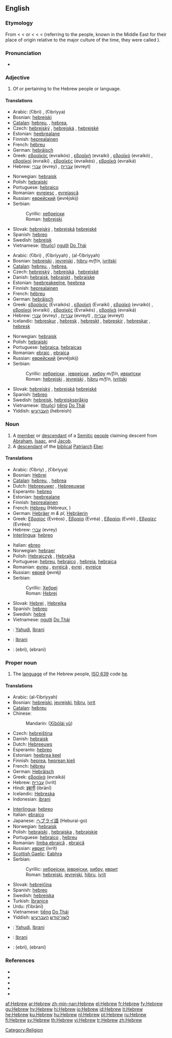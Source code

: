 {{interwiktionary|code=he}}
==English==

===Etymology===
From {{ME.}} {{term|Ebreu|lang=enm}} < {{OF.}} {{term|Ebreu|lang=fro}} < {{L.}} {{term|Hebraeus|lang=la}} or {{term|Hebraic|lang=la}} <  {{AGr.}} {{term|sc=polytonic|Ἑβραῖος|tr=hebraios|lang=grc}} <  {{etyl|arc}} {{term|||tr='ibrāy|lang=arc}} < {{Hebr.}} {{term|sc=Hebr|עברי|tr=ʿIḇrî||traverse or pass over|lang=he}} (referring to the {{term|Ibri }} people, known in the Middle East for their place of origin relative to the major culture of the time, they were called {{term|Ibri||people from over on the other side of the Jordan river}}).

===Pronunciation===
* {{audio|en-us-Hebrew.ogg|Audio (US)}}

===Adjective===
{{en-adj|-}}

# Of or pertaining to the Hebrew people or language.

====Translations====
{{trans-top|pertaining to the people}}
* Arabic: {{Arab|[[عبري]]}} (ʕíbri) {{m}}, {{Arab|[[عبرية]]}} (ʕibríyya) {{f}}
* Bosnian: [[hebrejski]] {{m}}
* [[Catalan]]: [[hebreu]], {{m}}, [[hebrea]],{{f}}
* Czech: [[hebrejský]] {{m}}, [[hebrejská]] {{f}}, [[hebrejské]] {{n}}
* Estonian: [[heebrealane]]
* Finnish: [[heprealainen]]
* French: [[hébreu]]
* German: [[hebräisch]]
* Greek: [[εβραϊκός]] (evraikós) {{m}}, [[εβραϊκή]] (evraikí) {{f}}, [[εβραϊκό]] (evraikó) {{n}}, [[εβραϊκοί]] (evraikí) {{m|p}}, [[εβραϊκές]] (evraikés) {{f|p}}, [[εβραϊκά]] (evraiká) {{n|p}}
* Hebrew: [[עברי]] (evrey) {{m}}, [[עברית]] (evreyt) {{f}}
{{trans-mid}}
* Norwegian: [[hebraisk]]
* Polish: [[hebrajski]]
* Portuguese: [[hebraico]]
* Romanian: [[evreiesc]] {{m}}, [[evreiască]] {{f}}
* Russian: [[еврейский]] (jevréjskij) {{m}}
* Serbian:
*: Cyrillic: [[хебрејски]] {{m}}
*: Roman: [[hebrejski]] {{m}}
* Slovak: [[hebrejský]] {{m}}, [[hebrejská]] {{f}} [[hebrejské]] {{n}}
* Spanish: [[hebreo]]
* Swedish: [[hebreisk]]
* Vietnamese: ([[thuộc]]) [[người]] [[Do Thái]]
{{trans-bottom}}

{{trans-top|pertaining to the language}}
* Arabic: {{Arab|[[عبري]]}} (ʕíbri) {{m}}, {{Arab|[[عبرية]]}} (ʕibríyyah) {{f}}, {{Arab|[[العبرية]]}} (al-ʕibríyyah) {{n}}
* Bosnian: [[hebrejski]] {{m}}, [[jevrejski]] {{m}}, [[hibru]] ''m/f/n'', [[ivritski]] {{m}}
* [[Catalan]]: [[hebreu]], {{m}}, [[hebrea]],{{f}}
* Czech: [[hebrejský]] {{m}}, [[hebrejská]] {{f}}, [[hebrejské]] {{n}}
* Danish: [[hebraisk]], [[hebraiskt]] {{n}}, [[hebraiske]] {{p}}
* Estonian: [[heebreakeelne]], [[heebrea]]
* Finnish: [[heprealainen]]
* French: [[hébreu]]
* German: [[hebräisch]]
* Greek: [[εβραϊκός]] (Evraikós) {{m}}, [[εβραϊκή]] (Evraikí) {{f}}, [[εβραϊκό]] (evraikó) {{n}}, [[εβραϊκοί]] (evraikí) {{m|p}}, [[εβραϊκές]] (Evraikés) {{f|p}}, [[εβραϊκά]] (evraiká) {{n|p}}
* Hebrew: [[עברי]] (evrey) {{m}}, [[עברית]] (evreyt) {{f}}, [[עברית]] (evreyt) {{n}}
* Icelandic: [[hebreskur]] {{m}}, [[hebresk]] {{f}}, [[hebreskt]] {{n}}, [[hebreskir]] {{m|p}}, [[hebreskar]] {{f|p}}, [[hebresk]] {{n|p}}
{{trans-mid}}
* Norwegian: [[hebraisk]]
* Polish: [[hebrajski]]
* Portuguese: [[hebraica]], [[hebraicas]] {{p}}
* Romanian: [[ebraic]] {{m}}, [[ebraica]] {{f}}
* Russian: [[еврейский]] (jevréjskij) {{m}}
* Serbian:
*: Cyrillic: [[хебрејски]] {{m}}, [[јеврејски]] {{m}}, [[хибру]] ''m/f/n'', [[ивритски]] {{m}}
*: Roman: [[hebrejski]] {{m}}, [[jevrejski]] {{m}}, [[hibru]] ''m/f/n'', [[ivritski]] {{m}}
* Slovak: [[hebrejský]] {{m}}, [[hebrejská]] {{f}} [[hebrejské]] {{n}}
* Spanish: [[hebreo]] {{m}}
* Swedish: [[hebreisk]], [[hebreiskspråkig]]
* Vietnamese: ([[thuộc]]) [[tiếng]] [[Do Thái]]
* Yiddish: [[העברעיש]] (hebreish)
{{trans-bottom}}

===Noun===
{{en-noun}}

# A [[member]] or [[descendant]] of a [[Semite|Semitic]] [[people]] claiming descent from [[Abraham]], [[Isaac]], and [[Jacob]].
# A [[descendant]] of the [[biblical]] [[Patriarch]] [[Eber]].

====Translations====
{{trans-top|person}}
* Arabic: {{Arab|[[عبري|عِبْرِيّ]]}} (ʕíbriy) {{m}}, {{Arab|[[عبرية]]}} (ʕibríyya) {{f}}
* Bosnian: [[Hebrej]] {{m}}
* [[Catalan]]: [[hebreu]], {{m}}, [[hebrea]] {{f}}
* Dutch: [[Hebreeuwer]] {{m}}, [[Hebreeuwse]] {{f}}
* Esperanto: [[hebreo]]
* Estonian: [[heebrealane]]
* Finnish: [[heprealainen]]
* French: [[Hébreu]] {{m}} (Hébreux, {{m|p}})
* German: [[Hebräer]] ''m & pl'', [[Hebräerin]] {{f}}
* Greek: [[Εβραίος]] (Evréos) {{m}}, [[Εβραία]] (Evréa) {{f}}, [[Εβραίοι]] (Evréi) {{m|p}}, [[Εβραίες]] (Evrées) {{f|p}}
* Hebrew: [[עברי]] (evrey)
* [[Interlingua]]: [[hebreo]]
{{trans-mid}}
* Italian: [[ebreo]] {{m}}
* Norwegian: [[hebraer]] {{m}}
* Polish: [[Hebrajczyk]] {{m}}, [[Hebrajka]] {{f}}
* Portuguese: [[hebreu]], [[hebraico]] {{m}}, [[hebreia]], [[hebraica]] {{f}}
* Romanian: [[evreu]] {{m}}, [[evreică]] {{f}}, [[evrei]] {{m|p}}, [[evreice]] {{f|p}}
* Russian: [[еврей]] (jevréj) {{m}}
* Serbian:
*: Cyrillic: [[Хебреј]] {{m}}
*: Roman: [[Hebrej]] {{m}}
* Slovak: [[Hebrej]] {{m}}, [[Hebrejka]] {{f}}
* Spanish: [[hebreo]]
* Swedish: [[hebré]]
* Vietnamese: [[người]] [[Do Thái]]
{{trans-bottom}}

{{checktrans-top}}
* {{ttbc|Indonesian}}: [[Yahudi]], [[Ibrani]]
* {{ttbc|Malay}}: [[Ibrani]]
* {{ttbc|Persian}}: {{fa-Arab|[[عبری]]}} (ebri), {{fa-Arab|[[عبرانی]]}} (ebrani)
{{checktrans-bottom}}

===Proper noun===
{{en-proper noun}}

# The [[language]] of the Hebrew people, [[ISO 639]] code [[he]].

====Translations====
{{trans-top|language}}
* Arabic: {{Arab|[[العبرية|العِبْرِيَّة]]}} (al-ʕibríyyah) {{f}}
* Bosnian: [[hebrejski]], [[jevrejski]], [[hibru]], [[ivrit]] {{m}}
* [[Catalan]]: [[hebreu]] {{m}}
* Chinese:
*: Mandarin: {{zh-ts|希伯來語|希伯来语}} ([[Xībólái yǔ]])
* Czech: [[hebrejština]] {{f}}
* Danish: [[hebraisk]]
* Dutch: [[Hebreeuws]] {{n}}
* Esperanto: [[hebreo]]
* Estonian: [[heebrea keel]]
* Finnish: [[heprea]], [[heprean kieli]]
* French: [[hébreu]] {{m}}
* German: [[Hebräisch]] {{n}}
* Greek: [[εβραϊκά]] (evraiká) {{n|p}}
* Hebrew: [[עברית]] (ivrit)
* Hindi: [[इब्रानी]] (ibrānī)
* Icelandic: [[Hebreska]]
* Indonesian: [[ibrani]]
{{trans-mid}}
* [[Interlingua]]: [[hebreo]]
* Italian: [[ebraico]] {{m}}
* Japanese: [[ヘブライ語]] (Heburai-go)
* Norwegian: [[hebraisk]]
* Polish: [[hebrajski]] {{m}}, [[hebrajska]] {{f}}, [[hebrajskie]] {{n}}
* Portuguese: [[hebraico]] {{m}}, [[hebreu]] {{m}}
* Romanian: [[limba ebraică]] {{f}}, [[ebraică]] {{f}}
* Russian: [[иврит]] (ivrít) {{m}}
* [[Scottish Gaelic]]: [[Eabhra]] {{f}}
* Serbian:
*: Cyrillic: [[хебрејски]], [[јеврејски]], [[хибру]], [[иврит]] {{m}}
*: Roman: [[hebrejski]], [[jevrejski]], [[hibru]], [[ivrit]] {{m}}
* Slovak: [[hebrejčina]] {{f}}
* Spanish: [[hebreo]] {{m}}
* Swedish: [[hebreiska]] {{c}}
* Turkish: [[İbranice]]
* Urdu: {{ur-Arab|[[عبرانی]]}} (ʕibrānī)
* Vietnamese: [[tiếng]] [[Do Thái]]
* Yiddish: [[לשון־קודש]] [[העברעיש]]
{{trans-bottom}}

{{checktrans-top}}
* {{ttbc|Indonesian}}: [[Yahudi]], [[Ibrani]]
* {{ttbc|Malay}}: [[Ibrani]]
* {{ttbc|Persian}}: {{fa-Arab|[[عبری]]}} (ebri), {{fa-Arab|[[عبرانی]]}} (ebrani)
{{checktrans-bottom}}

===References===
* {{pedialite|Hebrew language}}
* {{R:American Heritage 2000|Hebrew}}
* {{R:Dictionary.com|Hebrew}}
* {{R:WordNet 2003|Hebrew}}
* {{ethnologue|code=heb}}

[[Category:Religion]]

[[af:Hebrew]]
[[ar:Hebrew]]
[[zh-min-nan:Hebrew]]
[[el:Hebrew]]
[[fr:Hebrew]]
[[fy:Hebrew]]
[[gu:Hebrew]]
[[hy:Hebrew]]
[[hi:Hebrew]]
[[io:Hebrew]]
[[id:Hebrew]]
[[it:Hebrew]]
[[he:Hebrew]]
[[ku:Hebrew]]
[[hu:Hebrew]]
[[nl:Hebrew]]
[[pt:Hebrew]]
[[ru:Hebrew]]
[[fi:Hebrew]]
[[sv:Hebrew]]
[[th:Hebrew]]
[[vi:Hebrew]]
[[tr:Hebrew]]
[[zh:Hebrew]]